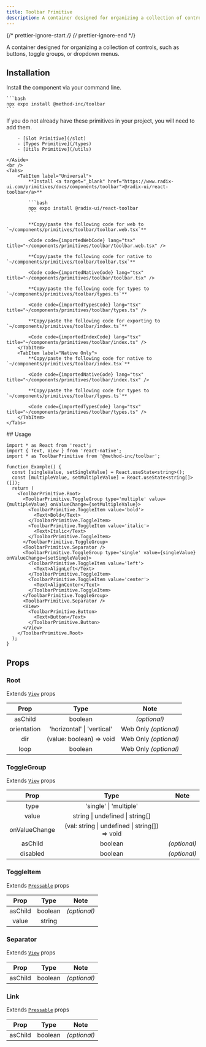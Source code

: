 ```yaml
---
title: Toolbar Primitive
description: A container designed for organizing a collection of controls, such as buttons, toggle groups, or dropdown menus.
---
```


{/* prettier-ignore-start */}
{/* prettier-ignore-end */}


A container designed for organizing a collection of controls, such as buttons, toggle groups, or dropdown menus.

## Installation

<Tabs>
  <TabItem label="NPM">

  Install the component via your command line.

    ```bash
    npx expo install @method-inc/toolbar
    ```

  </TabItem>
  <TabItem label="Manual">
    <Aside title="Uses shared primitives">
        If you do not already have these primitives in your project, you will need to add them.

        - [Slot Primitive](/slot)
        - [Types Primitive](/types)
        - [Utils Primitive](/utils)

    </Aside>
    <br />
    <Tabs>
        <TabItem label="Universal">
            **Install <a target="_blank" href="https://www.radix-ui.com/primitives/docs/components/toolbar">@radix-ui/react-toolbar</a>**

            ```bash
            npx expo install @radix-ui/react-toolbar
            ```

            **Copy/paste the following code for web to  `~/components/primitives/toolbar/toolbar.web.tsx`**

            <Code code={importedWebCode} lang="tsx" title="~/components/primitives/toolbar/toolbar.web.tsx" />

            **Copy/paste the following code for native to  `~/components/primitives/toolbar/toolbar.tsx`**

            <Code code={importedNativeCode} lang="tsx" title="~/components/primitives/toolbar/toolbar.tsx" />

            **Copy/paste the following code for types to  `~/components/primitives/toolbar/types.ts`**

            <Code code={importedTypesCode} lang="tsx" title="~/components/primitives/toolbar/types.ts" />

            **Copy/paste the following code for exporting to  `~/components/primitives/toolbar/index.ts`**

            <Code code={importedIndexCode} lang="tsx" title="~/components/primitives/toolbar/index.ts" />
        </TabItem>
        <TabItem label="Native Only">
            **Copy/paste the following code for native to  `~/components/primitives/toolbar/index.tsx`**

            <Code code={importedNativeCode} lang="tsx" title="~/components/primitives/toolbar/index.tsx" />

            **Copy/paste the following code for types to  `~/components/primitives/toolbar/types.ts`**

            <Code code={importedTypesCode} lang="tsx" title="~/components/primitives/toolbar/types.ts" />
        </TabItem>
    </Tabs>
  </TabItem>
</Tabs>
## Usage

```tsx
import * as React from 'react';
import { Text, View } from 'react-native';
import * as ToolbarPrimitive from '@method-inc/toolbar';

function Example() {
  const [singleValue, setSingleValue] = React.useState<string>();
  const [multipleValue, setMultipleValue] = React.useState<string[]>([]);
  return (
    <ToolbarPrimitive.Root>
      <ToolbarPrimitive.ToggleGroup type='multiple' value={multipleValue} onValueChange={setMultipleValue}>
        <ToolbarPrimitive.ToggleItem value='bold'>
          <Text>Bold</Text>
        </ToolbarPrimitive.ToggleItem>
        <ToolbarPrimitive.ToggleItem value='italic'>
          <Text>Italic</Text>
        </ToolbarPrimitive.ToggleItem>
      </ToolbarPrimitive.ToggleGroup>
      <ToolbarPrimitive.Separator />
      <ToolbarPrimitive.ToggleGroup type='single' value={singleValue} onValueChange={setSingleValue}>
        <ToolbarPrimitive.ToggleItem value='left'>
          <Text>AlignLeft</Text>
        </ToolbarPrimitive.ToggleItem>
        <ToolbarPrimitive.ToggleItem value='center'>
          <Text>AlignCenter</Text>
        </ToolbarPrimitive.ToggleItem>
      </ToolbarPrimitive.ToggleGroup>
      <ToolbarPrimitive.Separator />
      <View>
        <ToolbarPrimitive.Button>
          <Text>Button</Text>
        </ToolbarPrimitive.Button>
      </View>
    </ToolbarPrimitive.Root>
  );
}
```

## Props

### Root

Extends [`View`](https://reactnative.dev/docs/view#props) props

|     Prop     |           Type           |     Note     |
| :----------: | :----------------------: | :----------: |
|   asChild    |         boolean          | _(optional)_ |
|     orientation     |         'horizontal' \| 'vertical'          | Web Only _(optional)_ |
| dir | (value: boolean) => void | Web Only _(optional)_ |
|   loop   |         boolean          | Web Only _(optional)_ |

### ToggleGroup

Extends [`View`](https://reactnative.dev/docs/view#props) props

|   Prop   |  Type   |     Note     |
| :------: | :-----: | :----------: |
| type  | 'single' \| 'multiple' | |
| value  | string \| undefined \| string[] | |
| onValueChange  | (val: string \| undefined \| string[]) => void | |
| asChild  | boolean | _(optional)_ |
| disabled  | boolean | _(optional)_ |

### ToggleItem

Extends [`Pressable`](https://reactnative.dev/docs/pressable#props) props

|    Prop    |        Type        |     Note     |
| :--------: | :----------------: | :----------: |
|  asChild   |      boolean       | _(optional)_ |
| value | string |  |

### Separator

Extends [`View`](https://reactnative.dev/docs/view#props) props

|    Prop    |        Type        |     Note     |
| :--------: | :----------------: | :----------: |
|  asChild   |      boolean       | _(optional)_ |

### Link

Extends [`Pressable`](https://reactnative.dev/docs/pressable#props) props

|    Prop    |        Type        |     Note     |
| :--------: | :----------------: | :----------: |
|  asChild   |      boolean       | _(optional)_ |